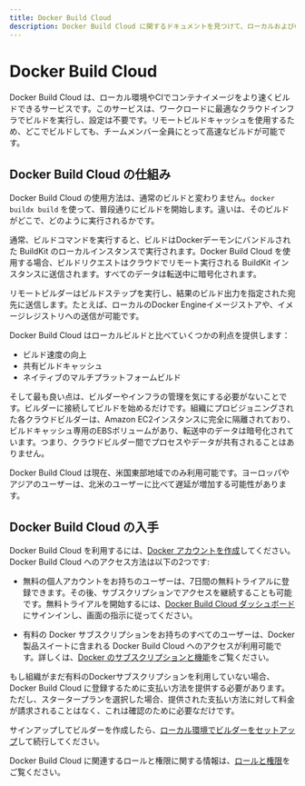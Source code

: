 ```yaml
---
title: Docker Build Cloud
description: Docker Build Cloud に関するドキュメントを見つけて、ローカルおよびCIでコンテナイメージをより速くビルドするために役立てましょう
---
```



# Docker Build Cloud

Docker Build Cloud は、ローカル環境やCIでコンテナイメージをより速くビルドできるサービスです。このサービスは、ワークロードに最適なクラウドインフラでビルドを実行し、設定は不要です。リモートビルドキャッシュを使用するため、どこでビルドしても、チームメンバー全員にとって高速なビルドが可能です。

## Docker Build Cloud の仕組み

Docker Build Cloud の使用方法は、通常のビルドと変わりません。`docker buildx build` を使って、普段通りにビルドを開始します。違いは、そのビルドがどこで、どのように実行されるかです。

通常、ビルドコマンドを実行すると、ビルドはDockerデーモンにバンドルされた BuildKit のローカルインスタンスで実行されます。Docker Build Cloud を使用する場合、ビルドリクエストはクラウドでリモート実行される BuildKit インスタンスに送信されます。すべてのデータは転送中に暗号化されます。

リモートビルダーはビルドステップを実行し、結果のビルド出力を指定された宛先に送信します。たとえば、ローカルのDocker Engineイメージストアや、イメージレジストリへの送信が可能です。

Docker Build Cloud はローカルビルドと比べていくつかの利点を提供します：

- ビルド速度の向上
- 共有ビルドキャッシュ
- ネイティブのマルチプラットフォームビルド

そして最も良い点は、ビルダーやインフラの管理を気にする必要がないことです。ビルダーに接続してビルドを始めるだけです。組織にプロビジョニングされた各クラウドビルダーは、Amazon EC2インスタンスに完全に隔離されており、ビルドキャッシュ専用のEBSボリュームがあり、転送中のデータは暗号化されています。つまり、クラウドビルダー間でプロセスやデータが共有されることはありません。

<Callout type="info">
  Docker Build Cloud は現在、米国東部地域でのみ利用可能です。ヨーロッパやアジアのユーザーは、北米のユーザーに比べて遅延が増加する可能性があります。
</Callout>

## Docker Build Cloud の入手

Docker Build Cloud を利用するには、[Docker アカウントを作成](https://docs.docker.com/accounts/create-account/)してください。Docker Build Cloud へのアクセス方法は以下の2つです:

- 無料の個人アカウントをお持ちのユーザーは、7日間の無料トライアルに登録できます。その後、サブスクリプションでアクセスを継続することも可能です。無料トライアルを開始するには、[Docker Build Cloud ダッシュボード](https://app.docker.com/build/)にサインインし、画面の指示に従ってください。

- 有料の Docker サブスクリプションをお持ちのすべてのユーザーは、Docker 製品スイートに含まれる Docker Build Cloud へのアクセスが利用可能です。詳しくは、[Docker のサブスクリプションと機能](https://docs.docker.com/subscription/details/)をご覧ください。


もし組織がまだ有料のDockerサブスクリプションを利用していない場合、Docker Build Cloud に登録するために支払い方法を提供する必要があります。ただし、スタータープランを選択した場合、提供された支払い方法に対して料金が請求されることはなく、これは確認のために必要なだけです。

サインアップしてビルダーを作成したら、[ローカル環境でビルダーをセットアップ](/build-cloud-ja/setup)して続行してください。

Docker Build Cloud に関連するロールと権限に関する情報は、[ロールと権限](/docker-security-ja/for-admins/roles-and-permissions/#docker-build-cloud)をご覧ください。
